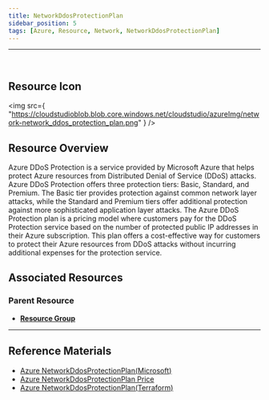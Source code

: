 ```yaml
---
title: NetworkDdosProtectionPlan
sidebar_position: 5
tags: [Azure, Resource, Network, NetworkDdosProtectionPlan]
---
```


<hr />
<br />

## Resource Icon

<img
    src={
        "https://cloudstudioblob.blob.core.windows.net/cloudstudio/azureImg/network-network_ddos_protection_plan.png"
    }
/>

## Resource Overview

Azure DDoS Protection is a service provided by Microsoft Azure that helps protect Azure resources from Distributed Denial of Service (DDoS) attacks. 
Azure DDoS Protection offers three protection tiers: Basic, Standard, and Premium. 
The Basic tier provides protection against common network layer attacks, while the Standard and Premium tiers offer additional protection against more sophisticated application layer attacks. 
The Azure DDoS Protection plan is a pricing model where customers pay for the DDoS Protection service based on the number of protected public IP addresses in their Azure subscription. 
This plan offers a cost-effective way for customers to protect their Azure resources from DDoS attacks without incurring additional expenses for the protection service.

## Associated Resources

### Parent Resource

-   [**Resource Group**](https://docs.cstudio.app/docs/resource/azure/Base/ResourceGroup)

---

## Reference Materials

-   [Azure NetworkDdosProtectionPlan(Microsoft)](https://learn.microsoft.com/ko-kr/azure/ddos-protection/ddos-protection-overview)
-   [Azure NetworkDdosProtectionPlan Price](https://azure.microsoft.com/en-us/pricing/details/ddos-protection/)
-   [Azure NetworkDdosProtectionPlan(Terraform)](https://registry.terraform.io/providers/hashicorp/azurerm/latest/docs/resources/network_ddos_protection_plan)
